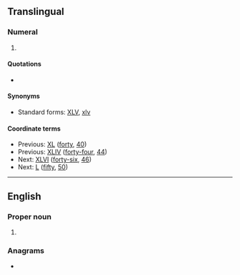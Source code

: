 {{also|vl|v.l.|Vl.}}
==Translingual==

===Numeral===
{{mul-number}}

# {{lb|mul|rare|nonstandard}} {{non-gloss definition|The [[Roman numeral]] representing [[forty-five]] ([[45]]).}}

====Quotations====
* {{seeCites|lang=mul}}

====Synonyms====
* Standard forms: [[XLV]], [[xlv]]

====Coordinate terms====
* Previous: [[XL]] ([[forty]], [[40]])
* Previous: [[XLIV]] ([[forty-four]], [[44]])
* Next: [[XLVI]] ([[forty-six]], [[46]])
* Next: [[L]] ([[fifty]], [[50]])

----

==English==

===Proper noun===
{{en-proper noun}}

# {{initialism of|en|Vulgar Latin}}

===Anagrams===
* {{anagrams|en|a=lv|LV|Lv|lv}}